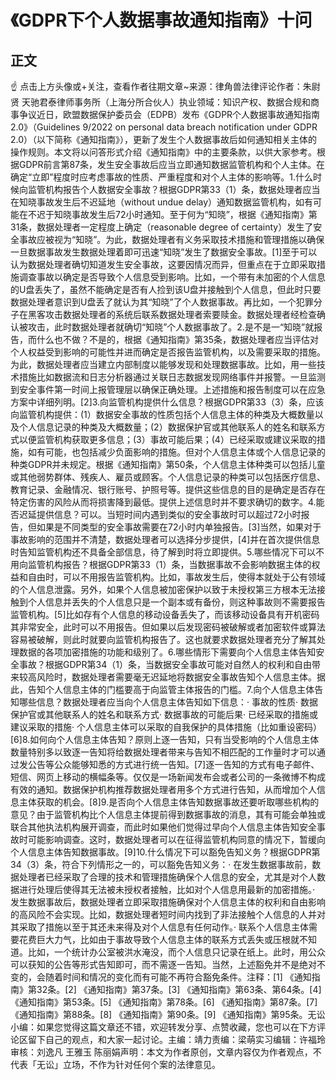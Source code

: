 # 《GDPR下个人数据事故通知指南》十问
## 正文
☝ 点击上方头像或+关注，查看作者往期文章~来源：律角兽法律评论作者：朱尉贤 天驰君泰律师事务所（上海分所合伙人）执业领域：知识产权、数据合规和商事争议近日，欧盟数据保护委员会（EDPB）发布《GDPR个人数据事故通知指南2.0》（Guidelines 9/2022 on personal data breach notification under GDPR 2.0）（以下简称《通知指南》），更新了发生个人数据事故后如何通知相关主体的操作规则。本文将以问答形式介绍《通知指南》中的主要条款，以供大家参考。根据GDPR前言第87条，发生安全事故后应当立即通知数据监管机构和个人主体。在确定“立即”程度时应考虑事故的性质、严重程度和对个人主体的影响等。1.什么时候向监管机构报告个人数据安全事故？根据GDPR第33（1）条，数据处理者应当在知晓事故发生后不迟延地（without undue delay）通知数据监管机构，如有可能在不迟于知晓事故发生后72小时通知。至于何为“知晓”，根据《通知指南》第31条，数据处理者一定程度上确定（reasonable degree of certainty）发生了安全事故应被视为“知晓”。为此，数据处理者有义务采取技术措施和管理措施以确保一旦数据事故发生数据处理着即可迅速“知晓”发生了数据安全事故。[1]至于可以认为数据处理者确切知道发生安全事故，这要因情况而异，但重点在于立即采取措施调查事故以确定是否导致个人信息受到影响。比如，一个带有未加密的个人信息的U盘丢失了，虽然不能确定是否有人捡到该U盘并接触到个人信息，但此时只要数据处理者意识到U盘丢了就认为其“知晓”了个人数据事故。再比如，一个犯罪分子在黑客攻击数据处理者的系统后联系数据处理者索要赎金。数据处理者经检查确认被攻击，此时数据处理者就确切“知晓”个人数据事故了。2.是不是一“知晓”就报告，而什么也不做？不是的，根据《通知指南》第35条，数据处理者应当评估对个人权益受到影响的可能性并进而确定是否报告监管机构，以及需要采取的措施。为此，数据处理者应当建立内部制度以能够发现和处理数据事故。比如，用一些技术措施比如数据流和日志分析器通过关联日志数据发现网络事件并报警。一旦监测到安全事件第一时间上报管理层以确保正确处理。上述措施和报告制度可以在应急方案中详细列明。[2]3.向监管机构提供什么信息？根据GDPR第33（3）条，应该向监管机构提供：(1）数据安全事故的性质包括个人信息主体的种类及大概数量以及个人信息记录的种类及大概数量；(2）数据保护官或其他联系人的姓名和联系方式以便监管机构获取更多信息；(3）事故可能后果；(4）已经采取或建议采取的措施，如有可能，也包括减少负面影响的措施。但对个人信息主体或个人信息记录的种类GDPR并未规定。根据《通知指南》第50条，个人信息主体种类可以包括儿童或其他弱势群体、残疾人、雇员或顾客。个人信息记录的种类可以包括医疗信息、教育记录、金融情况、银行账号、护照号等。提供这些信息的目的是确定是否存在特定伤害的风险从而将损害降到最低。提供上述信息时并不要求确切的数字。4.能否迟延提供信息？可以。当短时间内遇到类似的安全事故时可以超过72小时报告，但如果是不同类型的安全事故需要在72小时内单独报告。[3]当然，如果对于事故影响的范围并不清楚，数据处理者可以选择分步提供，[4]并在首次提供信息时告知监管机构还不具备全部信息，待了解到时将立即提供。5.哪些情况下可以不用向监管机构报告？根据GDPR第33（1）条，当数据事故不会影响数据主体的权益和自由时，可以不用报告监管机构。比如，事故发生后，使得本就处于公有领域的个人信息泄露。另外，如果个人信息被加密保护以致于未授权第三方根本无法接触到个人信息并丢失的个人信息只是一个副本或有备份，则这种事故则不需要报告监管机构。[5]比如存有个人信息的移动设备丢失了，而该移动设备具有开机密码其非常安全，此时可以不用报告。但如果以后发现密码被破解或者加密软件或算法容易被破解，则此时就要向监管机构报告了。这也就要求数据处理者充分了解其处理数据的各项加密措施的功能和级别了。6.哪些情形下需要向个人信息主体告知安全事故？根据GDPR第34（1）条，当数据安全事故可能对自然人的权利和自由带来较高风险时，数据处理者需要毫无迟延地将数据安全事故告知个人信息主体。据此，告知个人信息主体的门槛要高于向监管主体报告的门槛。7.向个人信息主体告知哪些信息？数据处理者应当向个人信息主体告知如下信息：· 事故的性质· 数据保护官或其他联系人的姓名和联系方式· 数据事故的可能后果· 已经采取的措施或建议采取的措施· 个人信息主体可以采取的自我保护的具体措施（比如重设密码）[6]8.如何向个人信息主体告知？原则上逐一告知，只有当受影响的个人信息主体数量特别多以致逐一告知将给数据处理者带来与告知不相匹配的工作量时才可以通过发公告等公众能够知悉的方式进行统一告知。[7]逐一告知的方式有电子邮件、短信、网页上移动的横幅条等。仅仅是一场新闻发布会或者公司的一条微博不构成有效的通知。数据保护机构推荐数据处理者用多个方式进行告知，从而增加个人信息主体获取的机会。[8]9.是否向个人信息主体告知数据事故还要听取哪些机构的意见？由于监管机构比个人信息主体提前得到数据事故的消息，其有可能会单独或联合其他执法机构展开调查，而此时如果他们觉得过早向个人信息主体告知安全事故时可能影响调查。这时，数据处理者可以在征得监管机构同意的情况下，暂缓向个人信息主体告知数据事故。[9]10.什么情况下可以豁免告知义务？根据GDPR第34（3）条，符合下列情形之一的，可以豁免告知义务：· 在发生数据事故前，数据处理者已经采取了合理的技术和管理措施确保个人信息的安全，尤其是对个人数据进行处理后使得其无法被未授权者接触，比如对个人信息用最新的加密措施。· 发生数据事故后，数据处理者立即采取措施确保对个人信息主体的权利和自由影响的高风险不会实现。比如，数据处理者短时间内找到了非法接触个人信息的人并对其采取了措施以至于其还未来得及对个人信息有任何动作。· 联系个人信息主体需要花费巨大力气，比如由于事故导致个人信息主体的联系方式丢失或压根就不知道。比如，一个统计办公室被洪水淹没，而个人信息只记录在纸上。此时，用公众可以获知的公告等形式告知即可，而不需逐一告知。当然，上述豁免并不是绝对不变的，会随着时间和情况的变化而有可能不再符合豁免条件。注释：[1] 《通知指南》第32条。[2] 《通知指南》第37条。[3] 《通知指南》第63条、第64条。[4] 《通知指南》第53条。[5] 《通知指南》第78条。[6] 《通知指南》第87条。[7] 《通知指南》第88条。[8] 《通知指南》第90条。[9] 《通知指南》第95条。无讼小编：如果您觉得这篇文章还不错，欢迎转发分享、点赞收藏，您也可以在下方评论区留下自己的观点，和大家一起讨论。主编：靖力责编：梁萌实习编辑：许福玲审核：刘逸凡 王雅玉 陈丽娟声明：本文为作者原创，文章内容仅为作者观点，不代表「无讼」立场，不作为针对任何个案的法律意见。